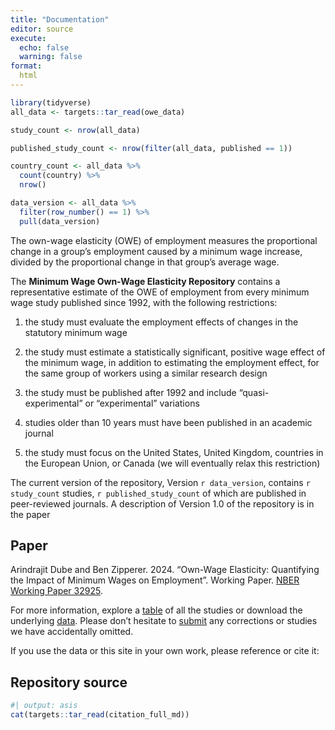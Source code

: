 ```yaml
---
title: "Documentation"
editor: source
execute:
  echo: false
  warning: false
format: 
  html
---
```


```r
library(tidyverse)
all_data <- targets::tar_read(owe_data)

study_count <- nrow(all_data)

published_study_count <- nrow(filter(all_data, published == 1))

country_count <- all_data %>% 
  count(country) %>% 
  nrow()

data_version <- all_data %>% 
  filter(row_number() == 1) %>% 
  pull(data_version)
```

The own-wage elasticity (OWE) of employment measures the proportional change in a group's employment caused by a minimum wage increase, divided by the proportional change in that group’s average wage.

The **Minimum Wage Own-Wage Elasticity Repository** contains a representative 
estimate of the OWE of employment from every minimum wage study published 
since 1992, with the following restrictions:

1. the study must evaluate the employment effects of changes in the statutory
minimum wage

1. the study must estimate a statistically significant, positive wage effect of the
minimum wage, in addition to estimating the employment effect, for the same group of workers using a similar research design

1. the study must be published after 1992 and include "quasi-experimental" 
or "experimental" variations

1. studies older than 10 years must have been published in an academic journal

1. the study must focus on the United States, United Kingdom, countries in the
European Union, or Canada (we will eventually relax this restriction)

The current version of the repository,  Version `r data_version`, contains 
`r study_count` studies, `r published_study_count` of which are published 
in peer-reviewed journals. A description of Version 1.0 of the repository 
is in the paper

::: {.callout-note}
## Paper
Arindrajit Dube and Ben Zipperer. 2024. 
"Own-Wage Elasticity: Quantifying the Impact of Minimum Wages on Employment".
Working Paper. [NBER Working Paper 32925](http://www.nber.org/papers/w32925).
:::

For more information, explore a [table](table.html) of all the studies or 
download the underlying [data](download.html). Please don't hesitate to 
[submit](submit.html) any corrections or studies we have accidentally omitted.

If you use the data or this site in your own work, please reference or cite it:

::: {.callout-note}
## Repository source
```r
#| output: asis
cat(targets::tar_read(citation_full_md))
```
:::